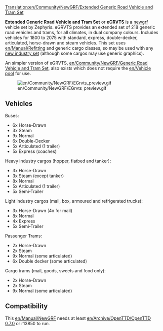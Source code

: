 [[Translation:en/Community/NewGRF/Extended Generic Road Vehicle and Tram Set]]


{{en/Community/NewGRF/Newgrf set|Name=Extended Generic Road Vehicle and Tram Set
|Image=en/Community/NewGRF/EGRVTS preview.png
|Download=http://www.tt-forums.net/viewtopic.php?f=26&t=33415
|Discussion=http://www.tt-forums.net/viewtopic.php?f=26&t=33415
|Homepage=http://www.tt-forums.net/viewtopic.php?f=26&t=33415
}}
'''Extended Generic Road Vehicle and Tram Set''' or '''eGRVTS''' is a [[en/Manual/NewGRF|newgrf]] vehicle set by Zephyris. eGRVTS provides an extended set of 218 generic road vehicles and trams, for all climates, in dual company colours. Includes vehicles for 1800 to 2075 with standard, express, double-decker, articulated, horse-drawn and steam vehicles. This set uses [[en/Manual/Refit]]ting and generic cargo classes, so may be used with any [[en/Archive/Manual/NewGRF Industries|new industry set]] (although some cargos may use generic graphics).

An simpler version of eGRVTS, [[en/Community/NewGRF/Generic Road Vehicle and Tram Set]], also exists which does not require the [[en/Vehicle pool]] for use.

[[File:en/Community/NewGRF/EGrvts preview.gif|center]]

==Vehicles==
Buses:
*6x Horse-Drawn
*3x Steam
*9x Normal
*6x Double-Decker
*5x Articulated (1 trailer)
*5x Express (coaches)

Heavy industry cargos (hopper, flatbed and tanker):
*3x Horse-Drawn
*3x Steam (except tanker)
*8x Normal
*5x Articulated (1 trailer)
*5x Semi-Trailer

Light industry cargos (mail, box, armoured and refrigerated trucks):
*3x Horse-Drawn (4x for mail)
*8x Normal
*4x Express
*5x Semi-Trailer

Passenger Trams:
*2x Horse-Drawn
*2x Steam
*9x Normal (some articulated)
*6x Double decker (some articulated)

Cargo trams (mail, goods, sweets and food only):
*2x Horse-Drawn
*2x Steam
*9x Normal (some articulated)

==Compatibility==
This [[en/Manual/NewGRF]] needs at least [[en/Archive/OpenTTD/OpenTTD 0.7.0]] or r13850 to run.